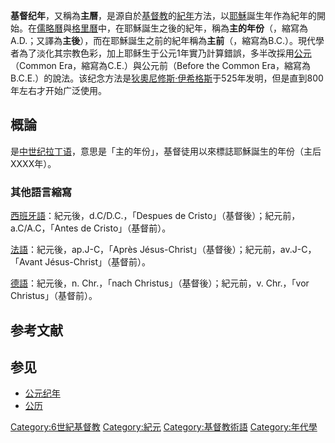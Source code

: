 {{Distinguish|公元}}
{{unreferenced|time=2015-09-09T22:00:41+00:00}}
'''基督纪年'''，又稱為'''主曆'''，是源自於[[基督教|基督教]]的[[紀年|紀年]]方法，以[[耶穌|耶穌]]誕生年作為紀年的開始。在[[儒略曆|儒略曆]]與[[格里曆|格里曆]]中，在耶穌誕生之後的紀年，稱為'''主的年份'''（{{lang-la|Anno Domini}}，縮寫為A.D.；又譯為'''主後'''），而在耶穌誕生之前的紀年稱為'''主前'''（{{lang-en|Before Christ}}，縮寫為B.C.）。現代學者為了淡化其宗教色彩，加上耶稣生于公元1年實乃計算錯誤，多半改採用[[公元|公元]]（Common Era，縮寫為C.E.）與公元前（Before the Common Era，縮寫為B.C.E.）的說法。该纪念方法是[[狄奧尼修斯·伊希格斯|狄奧尼修斯·伊希格斯]]于525年发明，但是直到800年左右才开始广泛使用。

==概論==
{{lang|la|Anno Domini}}是[[中世纪拉丁语|中世纪拉丁语]]，意思是「主的年份」，基督徒用以來標誌耶穌誕生的年份（主后XXXX年）。

=== 其他語言縮寫 ===
[[西班牙語|西班牙語]]：紀元後，d.C/D.C.，「Despues de Cristo」（基督後）；紀元前，a.C/A.C，「Antes de Cristo」（基督前）。

[[法語|法語]]：紀元後，ap.J-C，「Après Jésus-Christ」（基督後）；紀元前，av.J-C，「Avant Jésus-Christ」（基督前）。

[[德語|德語]]：紀元後，n. Chr.，「nach Christus」（基督後）；紀元前，v. Chr.，「vor Christus」（基督前）。

== 参考文献==
{{Reflist}}

== 参见 ==
* [[公元纪年|公元纪年]]
* [[公历|公历]]

{{年代学导航}}

{{DEFAULTSORT:Anno Domini}}
[[Category:6世紀基督教|Category:6世紀基督教]]
[[Category:紀元|Category:紀元]]
[[Category:基督教術語|Category:基督教術語]]
[[Category:年代學|Category:年代學]]